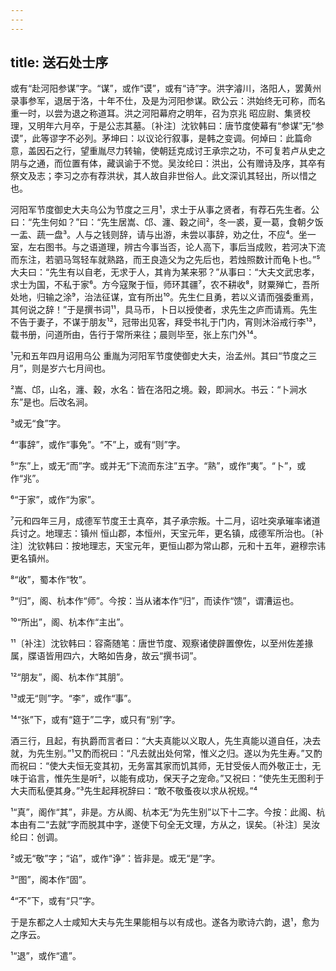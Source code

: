 ```yaml
---
---
---
```

title: 送石处士序
---







或有“赴河阳参谋”字。“谋”，或作“谟”，或有“诗”字。洪字濬川，洛阳人，罢黄州录事参军，退居于洛，十年不仕，及是为河阳参谋。欧公云：洪始终无可称，而名重一时，以尝为退之称道耳。洪之河阳幕府之明年，召为京兆 昭应尉、集贤校理，又明年六月卒，于是公志其墓。〔补注〕沈钦韩曰：唐节度使幕有“参谋”无“参谟”，此等谬字不必列。茅坤曰：以议论行叙事，是韩之变调。何焯曰：此篇命意，盖因石之行，望重胤尽力转输，使朝廷克成讨王承宗之功，不可复若卢从史之阴与之通，而位置有体，藏讽谕于不觉。吴汝纶曰：洪出，公有赠诗及序，其卒有祭文及志；李习之亦有荐洪状，其人故自非世俗人。此文深讥其轻出，所以惜之也。

河阳军节度御史大夫乌公为节度之三月¹，求士于从事之贤者，有荐石先生者。公曰：“先生何如？”曰：“先生居嵩、邙、瀍、穀之间²，冬一裘，夏一葛，食朝夕饭一盂、蔬一盘³。人与之钱则辞，请与出游，未尝以事辞，劝之仕，不应⁴。坐一室，左右图书。与之语道理，辨古今事当否，论人高下，事后当成败，若河决下流而东注，若驷马驾轻车就熟路，而王良造父为之先后也，若烛照数计而龟卜也。”⁵大夫曰：“先生有以自老，无求于人，其肯为某来邪？”从事曰：“大夫文武忠孝，求士为国，不私于家⁶。方今寇聚于恒，师环其疆⁷，农不耕收⁸，财粟殚亡，吾所处地，归输之涂⁹，治法征谋，宜有所出¹⁰。先生仁且勇，若以义请而强委重焉，其何说之辞！”于是撰书词¹¹，具马币，卜日以授使者，求先生之庐而请焉。先生不告于妻子，不谋于朋友¹²，冠带出见客，拜受书礼于门内，宵则沐浴戒行李¹³，载书册，问道所由，告行于常所来往；晨则毕至，张上东门外¹⁴。

¹元和五年四月诏用乌公 重胤为河阳军节度使御史大夫，治孟州。其曰“节度之三月”，则是岁六七月间也。

²嵩、邙，山名，瀍、穀，水名：皆在洛阳之境。穀，即涧水。书云：“卜涧水东”是也。后改名涧。

³或无“食”字。

⁴“事辞”，或作“事免”。“不”上，或有“则”字。

⁵“东”上，或无“而”字。或并无“下流而东注”五字。“熟”，或作“夷”。“卜”，或作“兆”。

⁶“于家”，或作“为家”。

⁷元和四年三月，成德军节度王士真卒，其子承宗叛。十二月，诏吐突承璀率诸道兵讨之。地理志：镇州 恒山郡，本恒州，天宝元年，更名镇，成德军所治也。〔补注〕沈钦韩曰：按地理志，天宝元年，更恒山郡为常山郡，元和十五年，避穆宗讳更名镇州。

⁸“收”，蜀本作“牧”。

⁹“归”，阁、杭本作“师”。今按：当从诸本作“归”，而读作“馈”，谓漕运也。

¹⁰“所出”，阁、杭本作“主出”。

¹¹〔补注〕沈钦韩曰：容斋随笔：唐世节度、观察诸使辟置僚佐，以至州佐差掾属，牒语皆用四六，大略如告身，故云“撰书词”。

¹²“朋友”，阁、杭本作“其朋”。

¹³或无“则”字。“李”，或作“事”。

¹⁴“张”下，或有“筵于”二字，或只有“别”字。

酒三行，且起，有执爵而言者曰：“大夫真能以义取人，先生真能以道自任，决去就，为先生别。”¹又酌而祝曰：“凡去就出处何常，惟义之归。遂以为先生寿。”又酌而祝曰：“使大夫恒无变其初，无务富其家而饥其师，无甘受佞人而外敬正士，无味于谄言，惟先生是听²，以能有成功，保天子之宠命。”又祝曰：“使先生无图利于大夫而私便其身。”³先生起拜祝辞曰：“敢不敬蚤夜以求从祝规。”⁴

¹“真”，阁作“其”，非是。方从阁、杭本无“为先生别”以下十二字。今按：此阁、杭本由有二“去就”字而脱其中字，遂使下句全无文理，方从之，误矣。〔补注〕吴汝纶曰：创调。

²或无“敬”字；“谄”，或作“诤”：皆非是。或无“是”字。

³“图”，阁本作“固”。

⁴“不”下，或有“只”字。

于是东都之人士咸知大夫与先生果能相与以有成也。遂各为歌诗六韵，退¹，愈为之序云。

¹“退”，或作“遣”。